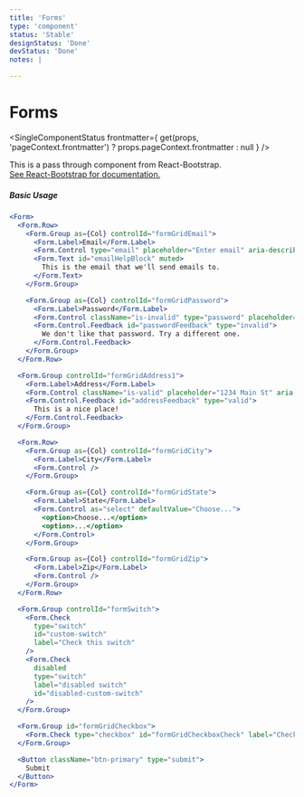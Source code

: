 ```yaml
---
title: 'Forms'
type: 'component'
status: 'Stable'
designStatus: 'Done'
devStatus: 'Done'
notes: |

---
```



# Forms

<SingleComponentStatus
  frontmatter={
    get(props, 'pageContext.frontmatter') ? props.pageContext.frontmatter : null
  }
/>

<p style={{ fontSize: '1.5em' }}>
  This is a pass through component from React-Bootstrap.<br/>
  <a href="https://react-bootstrap.github.io/components/forms/" target="_blank" rel="noopener noreferrer">
    See React-Bootstrap for documentation.
  </a>
</p>

##### Basic Usage

```jsx live
<Form>
  <Form.Row>
    <Form.Group as={Col} controlId="formGridEmail">
      <Form.Label>Email</Form.Label>
      <Form.Control type="email" placeholder="Enter email" aria-describedby="emailHelpBlock" />
      <Form.Text id="emailHelpBlock" muted>
        This is the email that we'll send emails to.
      </Form.Text>
    </Form.Group>

    <Form.Group as={Col} controlId="formGridPassword">
      <Form.Label>Password</Form.Label>
      <Form.Control className="is-invalid" type="password" placeholder="Password" aria-describedby="passwordFeedback" />
      <Form.Control.Feedback id="passwordFeedback" type="invalid">
        We don't like that password. Try a different one.
      </Form.Control.Feedback>
    </Form.Group>
  </Form.Row>

  <Form.Group controlId="formGridAddress1">
    <Form.Label>Address</Form.Label>
    <Form.Control className="is-valid" placeholder="1234 Main St" aria-describedby="addressFeedback" />
    <Form.Control.Feedback id="addressFeedback" type="valid">
      This is a nice place!
    </Form.Control.Feedback>
  </Form.Group>

  <Form.Row>
    <Form.Group as={Col} controlId="formGridCity">
      <Form.Label>City</Form.Label>
      <Form.Control />
    </Form.Group>

    <Form.Group as={Col} controlId="formGridState">
      <Form.Label>State</Form.Label>
      <Form.Control as="select" defaultValue="Choose...">
        <option>Choose...</option>
        <option>...</option>
      </Form.Control>
    </Form.Group>

    <Form.Group as={Col} controlId="formGridZip">
      <Form.Label>Zip</Form.Label>
      <Form.Control />
    </Form.Group>
  </Form.Row>

  <Form.Group controlId="formSwitch">
    <Form.Check
      type="switch"
      id="custom-switch"
      label="Check this switch"
    />
    <Form.Check
      disabled
      type="switch"
      label="disabled switch"
      id="disabled-custom-switch"
    />
  </Form.Group>

  <Form.Group id="formGridCheckbox">
    <Form.Check type="checkbox" id="formGridCheckboxCheck" label="Check me out" />
  </Form.Group>

  <Button className="btn-primary" type="submit">
    Submit
  </Button>
</Form>
```
